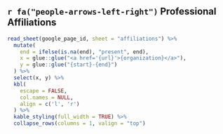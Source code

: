 ## `r fa("people-arrows-left-right")` Professional Affiliations {#affiliations}

::: {.cv-chunk}
```r

read_sheet(google_page_id, sheet = "affiliations") %>% 
  mutate(
    end = ifelse(is.na(end), "present", end),
    x = glue::glue("<a href='{url}'>{organization}</a>"), 
    y = glue::glue("{start}-{end}")
  ) %>% 
  select(x, y) %>% 
  kbl(
    escape = FALSE,
    col.names = NULL,
    align = c('l', 'r')
  ) %>%
  kable_styling(full_width = TRUE) %>%
  collapse_rows(columns = 1, valign = "top")

```
:::